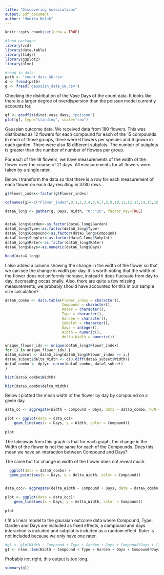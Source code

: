 ```yaml
---
title: "Discovering Associations"
output: pdf_document
author: "Monika Helak"
---
```


```r
knitr::opts_chunk$set(echo = TRUE)
```


```r
#load packages
library(vcd)
library(data.table)
library(tidyr)
library(ggplot2)
library(nlme)
```


```r
#read in data
path <- 'count_data_G6.csv'
d <- fread(path)
g <- fread('gaussian_data_G6.csv')
```

Checking the distribution of the Vase Days of the count data. It looks like there is a larger degree of overdispersion than the poisson model currently accounts for.

```r
gf <- goodfit(d$tot.vase.days, "poisson")
plot(gf, type="standing", scale="raw")
```



Gaussian outcome data. We received data from 180 flowers. This was distributed as 12 flowers for each compound for each of the 15 compounds. In each of those groups, there were 6 flowers per species and 6 grown in each garden. There were also 18 different subplots. The number of subplots is greater than the number of number of flowers per group. 

For each of the 18 flowers, we have measurements of the width of the flower over the course of 21 days. All measurements for all flowers were taken by a single rater.

Below I transform the data so that there is a row for each measurement of each flower on each day resulting in 3780 rows. 

```r
g$Flower_index<-factor(g$Flower_index)

colnames(g)<-c("Flower_index",0,1,2,3,4,5,6,7,8,9,10,11,12,13,14,15,16,17,18,19,20,"Compound","Rater","Type","Garden","Subplot")

dataG_long <- gather(g, Days, Width, "0":"20", factor_key=TRUE)


dataG_long$Garden<-as.factor(dataG_long$Garden)
dataG_long$Type<-as.factor(dataG_long$Type)
dataG_long$Compound<-as.factor(dataG_long$Compound)
dataG_long$Subplot<-as.factor(dataG_long$Subplot)
dataG_long$Rater<-as.factor(dataG_long$Rater)
dataG_long$Days<-as.numeric(dataG_long$Days)

head(dataG_long)
```
I also added a column showing the change in the width of the flower so that we can see the change in width per day. It is worth noting that the width of the flower does not uniformly increase, instead it does fluctuate from day to day, decreasing occasionally. Also, there are quite a few missing measurements, we probably should have accounted for this in our sample size calculation?

```r
dataG_combo <- data.table(Flower_index = character(), 
                          Compound = character(), 
                          Rater = character(),
                          Type = character(),
                          Garden = character(),
                          Subplot = character(),
                          Days = integer(),
                          Width = numeric(),
                          delta_Width = numeric())

unique_flower_ids <- unique(dataG_long$Flower_index)
for (i in unique_flower_ids) {
dataG_subset <- dataG_long[dataG_long$Flower_index == i,]
dataG_subset$delta_Width <- c(0,diff(dataG_subset$Width))
dataG_combo <- dplyr::union(dataG_combo, dataG_subset)
}
```

```r

hist(dataG_combo$Width)

```

```r

hist(dataG_combo$delta_Width)

```



Below I plotted the mean width of the flower by day by compound on a given day. 

```r
data_cc <- aggregate(Width ~ Compound + Days, data = dataG_combo, FUN = mean)

plot <- ggplot(data = data_cc)+
    geom_line(aes(x = Days, y = Width, color = Compound)) 
   
plot
```

The takeaway from this graph is that for each graph, the change in the Width of the flower is not the same for each of the Compounds. Does this mean we have an interaction between Compound and Days?


The same but for change in width of the flower does not reveal much.

```r
  ggplot(data = dataG_combo) +
  geom_point(aes(x = Days, y = delta_Width, color = Compound))
    

```

```r
data_ccc<- aggregate(delta_Width ~ Compound + Days, data = dataG_combo, FUN = mean)

plot <- ggplot(data = data_ccc)+
    geom_line(aes(x = Days, y = delta_Width, color = Compound)) 
   
plot
```
I fit a linear model to the gaussian outcome data where Compound, Type, Garden and Days are included as fixed effects, a compound and days interaction is included and subplot is included as a random effect. Rater is not included because we only have one rater. 

```r
#g1 <- glm(Width ~ Compound + Type + Garden + Days + Compound*Days + (1 | Subplot), data=dataG_long)
g1 <- nlme::lme(Width ~ Compound + Type + Garden + Days + Compound*Days, data=dataG_long, random = ~1|Subplot, na.action=na.omit)
```

Probably not right, this output is too long.
```r
summary(g1)

```


